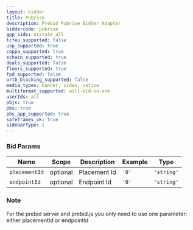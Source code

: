 ```yaml
---
layout: bidder
title: Pubrise
description: Prebid Pubrise Bidder Adapter
biddercode: pubrise
gpp_sids: usstate_all
tcfeu_supported: false
usp_supported: true
coppa_supported: true
schain_supported: true
deals_supported: false
floors_supported: true
fpd_supported: false
ortb_blocking_supported: false
media_types: banner, video, native
multiformat_supported: will-bid-on-one
userIds: all
pbjs: true
pbs: true
pbs_app_supported: true
safeframes_ok: true
sidebarType: 1
---
```


### Bid Params


| Name          | Scope    | Description  | Example                         | Type       |
|---------------|----------|--------------|---------------------------------|------------|
| `placementId` | optional | Placement Id | `'0'`                           | `'string'` |
| `endpointId`  | optional | Endpoint Id  | `'0'`                           | `'string'` |

### Note

For the prebid server and prebid.js you only need to use one parameter: either placementId or endpointId
